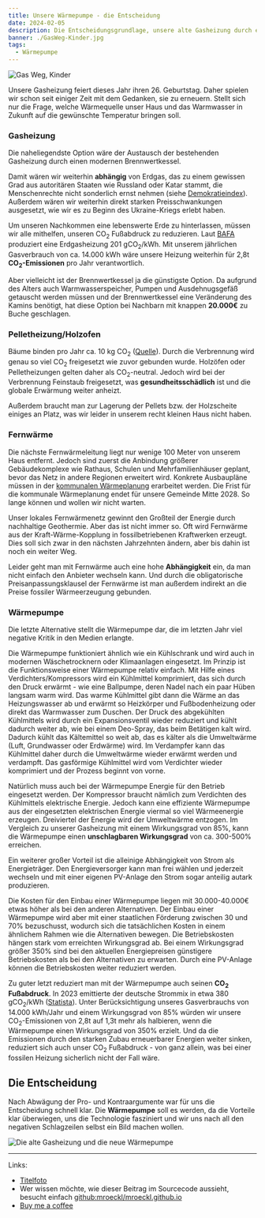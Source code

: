 ```yaml
---
title: Unsere Wärmepumpe - die Entscheidung
date: 2024-02-05
description: Die Entscheidungsgrundlage, unsere alte Gasheizung durch eine Wärmepumpe zu ersetzen
banner: ./GasWeg-Kinder.jpg
tags:
  - Wärmepumpe
---
```


![Gas Weg, Kinder](./GasWeg-Kinder.jpg)

Unsere Gasheizung feiert dieses Jahr ihren 26. Geburtstag.
Daher spielen wir schon seit einiger Zeit mit dem Gedanken, sie zu erneuern.
Stellt sich nur die Frage, welche Wärmequelle unser Haus und das Warmwasser in Zukunft auf die gewünschte Temperatur bringen soll.

### Gasheizung
Die naheliegendste Option wäre der Austausch der bestehenden Gasheizung durch einen modernen Brennwertkessel.

Damit wären wir weiterhin **abhängig** von Erdgas, das zu einem gewissen Grad aus autoritären Staaten wie Russland oder Katar stammt, die Menschenrechte nicht sonderlich ernst nehmen (siehe [Demokratieindex](https://de.wikipedia.org/wiki/Demokratieindex_(The_Economist))).
Außerdem wären wir weiterhin direkt starken Preisschwankungen ausgesetzt, wie wir es zu Beginn des Ukraine-Kriegs erlebt haben.

Um unseren Nachkommen eine lebenswerte Erde zu hinterlassen, müssen wir alle mithelfen, unseren CO<sub>2</sub> Fußabdruck zu reduzieren. 
Laut [BAFA](https://www.bafa.de/SharedDocs/Downloads/DE/Energie/eew_infoblatt_co2_faktoren_2024.pdf?__blob=publicationFile&v=2) produziert eine Erdgasheizung 201 gCO<sub>2</sub>/kWh.
Mit unserem jährlichen Gasverbrauch von ca. 14.000 kWh wäre unsere Heizung weiterhin für 2,8t **CO<sub>2</sub>-Emissionen** pro Jahr verantwortlich.

Aber vielleicht ist der Brennwertkessel ja die günstigste Option.
Da aufgrund des Alters auch Warmwasserspeicher, Pumpen und Ausdehnugsgefäß getauscht werden müssen und der Brennwertkessel eine Veränderung des Kamins benötigt, hat diese Option bei Nachbarn mit knappen **20.000€** zu Buche geschlagen.

### Pelletheizung/Holzofen
Bäume binden pro Jahr ca. 10 kg CO<sub>2</sub> ([Quelle](https://www.plant-for-the-planet.org/de/faq/woher-weiss-man-wie-viel-co2-ein-baum-bindet/)).
Durch die Verbrennung wird genau so viel CO<sub>2</sub> freigesetzt wie zuvor gebunden wurde.
Holzöfen oder Pelletheizungen gelten daher als CO<sub>2</sub>-neutral.
Jedoch wird bei der Verbrennung Feinstaub freigesetzt, was **gesundheitsschädlich** ist und die globale Erwärmung weiter anheizt.

Außerdem braucht man zur Lagerung der Pellets bzw. der Holzscheite einiges an Platz, was wir leider in unserem recht kleinen Haus nicht haben.

### Fernwärme
Die nächste Fernwärmeleitung liegt nur wenige 100 Meter von unserem Haus entfernt.
Jedoch sind zuerst die Anbindung größerer Gebäudekomplexe wie Rathaus, Schulen und Mehrfamilienhäuser geplant, bevor das Netz in andere Regionen erweitert wird.
Konkrete Ausbaupläne müssen in der [kommunalen Wärmeplanung](https://www.bmwsb.bund.de/Webs/BMWSB/DE/themen/stadt-wohnen/WPG/WPG-node.html) erarbeitet werden.
Die Frist für die kommunale Wärmeplanung endet für unsere Gemeinde Mitte 2028.
So lange können und wollen wir nicht warten.

Unser lokales Fernwärmenetz gewinnt den Großteil der Energie durch nachhaltige Geothermie.
Aber das ist nicht immer so.
Oft wird Fernwärme aus der Kraft-Wärme-Kopplung in fossilbetriebenen Kraftwerken erzeugt.
Dies soll sich zwar in den nächsten Jahrzehnten ändern, aber bis dahin ist noch ein weiter Weg.

Leider geht man mit Fernwärme auch eine hohe **Abhängigkeit** ein, da man nicht einfach den Anbieter wechseln kann.
Und durch die obligatorische Preisanpassungsklausel der Fernwärme ist man außerdem indirekt an die Preise fossiler Wärmeerzeugung gebunden.

### Wärmepumpe

Die letzte Alternative stellt die Wärmepumpe dar, die im letzten Jahr viel negative Kritik in den Medien erlangte.

Die Wärmepumpe funktioniert ähnlich wie ein Kühlschrank und wird auch in modernen Wäschetrocknern oder Klimaanlagen eingesetzt.
Im Prinzip ist die Funktionsweise einer Wärmepumpe relativ einfach.
Mit Hilfe eines Verdichters/Kompressors wird ein Kühlmittel komprimiert, das sich durch den Druck erwärmt - wie eine Ballpumpe, deren Nadel nach ein paar Hüben langsam warm wird.
Das warme Kühlmittel gibt dann die Wärme an das Heizungswasser ab und erwärmt so Heizkörper und Fußbodenheizung oder direkt das Warmwasser zum Duschen.
Der Druck des abgekühlten Kühlmittels wird durch ein Expansionsventil wieder reduziert und kühlt dadurch weiter ab, wie bei einem Deo-Spray, das beim Betätigen kalt wird.
Dadurch kühlt das Kältemittel so weit ab, das es kälter als die Umweltwärme (Luft, Grundwasser oder Erdwärme) wird.
Im Verdampfer kann das Kühlmittel daher durch die Umweltwärme wieder erwärmt werden und verdampft.
Das gasförmige Kühlmittel wird vom Verdichter wieder komprimiert und der Prozess beginnt von vorne.

Natürlich muss auch bei der Wärmepumpe Energie für den Betrieb eingesetzt werden.
Der Kompressor braucht nämlich zum Verdichten des Kühlmittels elektrische Energie.
Jedoch kann eine effiziente Wärmepumpe aus der eingesetzten elektrischen Energie viermal so viel Wärmeenergie erzeugen.
Dreiviertel der Energie wird der Umweltwärme entzogen.
Im Vergleich zu unserer Gasheizung mit einem Wirkungsgrad von 85%, kann die Wärmepumpe einen **unschlagbaren Wirkungsgrad** von ca. 300-500% erreichen.

Ein weiterer großer Vorteil ist die alleinige Abhängigkeit von Strom als Energieträger.
Den Energieversorger kann man frei wählen und jederzeit wechseln und mit einer eigenen PV-Anlage den Strom sogar anteilig autark produzieren.

Die Kosten für den Einbau einer Wärmepumpe liegen mit 30.000-40.000€ etwas höher als bei den anderen Alternativen.
Der Einbau einer Wärmepumpe wird aber mit einer staatlichen Förderung zwischen 30 und 70% bezuschusst, wodurch sich die tatsächlichen Kosten in einem ähnlichem Rahmen wie die Alternativen bewegen.
Die Betriebskosten hängen stark vom erreichten Wirkungsgrad ab.
Bei einem Wirkungsgrad größer 350% sind bei den aktuellen Energiepreisen günstigere Betriebskosten als bei den Alternativen zu erwarten.
Durch eine PV-Anlage können die Betriebskosten weiter reduziert werden.

Zu guter letzt reduziert man mit der Wärmepumpe auch seinen **CO<sub>2</sub> Fußabdruck**.
In 2023 emittierte der deutsche Strommix in etwa 380 gCO<sub>2</sub>/kWh ([Statista](https://de.statista.com/statistik/daten/studie/38897/umfrage/co2-emissionsfaktor-fuer-den-strommix-in-deutschland-seit-1990/)).
Unter Berücksichtigung unseres Gasverbrauchs von 14.000 kWh/Jahr und einem Wirkungsgrad von 85% würden wir unsere CO<sub>2</sub>-Emissionen von 2,8t auf 1,3t mehr als halbieren, wenn die Wärmepumpe einen Wirkungsgrad von 350% erzielt.
Und da die Emissionen durch den starken Zubau erneuerbarer Energien weiter sinken, reduziert sich auch unser CO<sub>2</sub> Fußabdruck - von ganz allein, was bei einer fossilen Heizung sicherlich nicht der Fall wäre.

## Die Entscheidung
Nach Abwägung der Pro- und Kontraargumente war für uns die Entscheidung schnell klar. Die **Wärmepumpe** soll es werden, da die Vorteile klar überwiegen, uns die Technologie fasziniert und wir uns nach all den negativen Schlagzeilen selbst ein Bild machen wollen.

![Die alte Gasheizung und die neue Wärmepumpe](./Heizungstausch.png)

---

Links:

- [Titelfoto](https://www.br.de/nachrichten/bayern/schulkinder-angefahren-frau-in-noerdlingen-begeht-unfallflucht,UGuzU63)
- Wer wissen möchte, wie dieser Beitrag im Sourcecode aussieht, besucht einfach [github:mroeckl/mroeckl.github.io](https://github.com/mroeckl/mroeckl.github.io/tree/master/content/posts/2024/02/05)
- [Buy me a coffee](https://www.buymeacoffee.com/mroeckl)
